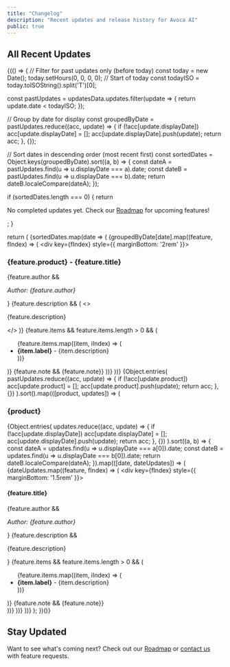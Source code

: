 ```yaml
---
title: "Changelog"
description: "Recent updates and release history for Avoca AI"
public: true
---
```



## All Recent Updates

{(() => {
  // Filter for past updates only (before today)
  const today = new Date();
  today.setHours(0, 0, 0, 0); // Start of today
  const todayISO = today.toISOString().split('T')[0];
  
  const pastUpdates = updatesData.updates.filter(update => {
    return update.date < todayISO;
  });
  
  // Group by date for display
  const groupedByDate = pastUpdates.reduce((acc, update) => {
    if (!acc[update.displayDate]) acc[update.displayDate] = [];
    acc[update.displayDate].push(update);
    return acc;
  }, {});
  
  // Sort dates in descending order (most recent first)
  const sortedDates = Object.keys(groupedByDate).sort((a, b) => {
    const dateA = pastUpdates.find(u => u.displayDate === a).date;
    const dateB = pastUpdates.find(u => u.displayDate === b).date;
    return dateB.localeCompare(dateA);
  });
  
  if (sortedDates.length === 0) {
    return <p>No completed updates yet. Check our <a href="/roadmap">Roadmap</a> for upcoming features!</p>;
  }
  
  return (
    <Tabs>
      <Tab title="By Date">
        {sortedDates.map(date => (
          <Update key={date} label={date}>
            {groupedByDate[date].map((feature, fIndex) => (
              <div key={fIndex} style={{ marginBottom: '2rem' }}>
                <h3>{feature.product} - {feature.title}</h3>
                {feature.author && <p><em>Author: {feature.author}</em></p>}
                {feature.description && (
                  <>
                    <br />
                    <p>{feature.description}</p>
                  </>
                )}
                {feature.items && feature.items.length > 0 && (
                  <ul>
                    {feature.items.map((item, iIndex) => (
                      <li key={iIndex}>
                        <strong>{item.label}</strong> - {item.description}
                      </li>
                    ))}
                  </ul>
                )}
                {feature.note && <Note>{feature.note}</Note>}
              </div>
            ))}
          </Update>
        ))}
      </Tab>
      <Tab title="By Product">
        {Object.entries(
          pastUpdates.reduce((acc, update) => {
            if (!acc[update.product]) acc[update.product] = [];
            acc[update.product].push(update);
            return acc;
          }, {})
        ).sort().map(([product, updates]) => (
          <div key={product}>
            <h3>{product}</h3>
            {Object.entries(
              updates.reduce((acc, update) => {
                if (!acc[update.displayDate]) acc[update.displayDate] = [];
                acc[update.displayDate].push(update);
                return acc;
              }, {})
            ).sort((a, b) => {
              const dateA = updates.find(u => u.displayDate === a[0]).date;
              const dateB = updates.find(u => u.displayDate === b[0]).date;
              return dateB.localeCompare(dateA);
            }).map(([date, dateUpdates]) => (
              <Update key={date} label={date}>
                {dateUpdates.map((feature, fIndex) => (
                  <div key={fIndex} style={{ marginBottom: '1.5rem' }}>
                    <h4>{feature.title}</h4>
                    {feature.author && <p><em>Author: {feature.author}</em></p>}
                    {feature.description && <p>{feature.description}</p>}
                    {feature.items && feature.items.length > 0 && (
                      <ul>
                        {feature.items.map((item, iIndex) => (
                          <li key={iIndex}>
                            <strong>{item.label}</strong> - {item.description}
                          </li>
                        ))}
                      </ul>
                    )}
                    {feature.note && <Note>{feature.note}</Note>}
                  </div>
                ))}
              </Update>
            ))}
          </div>
        ))}
      </Tab>
    </Tabs>
  );
})()}

## Stay Updated

Want to see what's coming next? Check out our [Roadmap](/roadmap) or [contact us](mailto:support@avoca.ai) with feature requests.